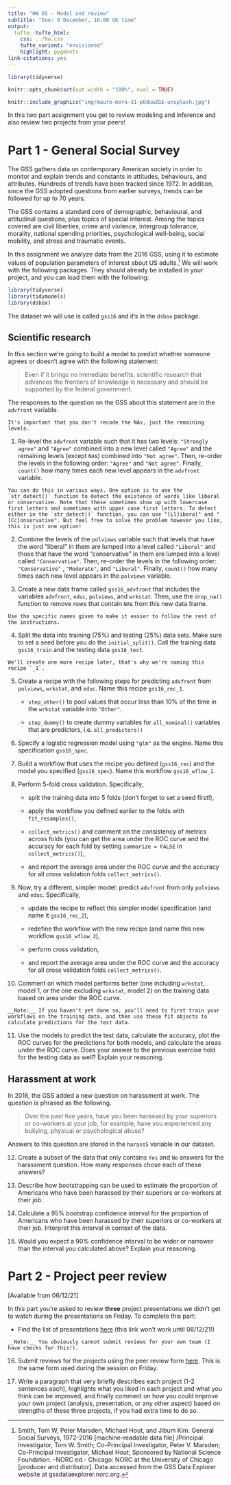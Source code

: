 ```yaml
---
title: "HW 05 - Model and review"
subtitle: "Due: 9 December, 16:00 UK time"
output: 
  tufte::tufte_html:
    css: ../hw.css
    tufte_variant: "envisioned"
    highlight: pygments
link-citations: yes
---
```


```r
library(tidyverse)

knitr::opts_chunk$set(out.width = "100%", eval = TRUE)
```

```r
knitr::include_graphics("img/mauro-mora-31-pOduwZGE-unsplash.jpg")
```

In this two part assignment you get to review modeling and inference and also review two projects from your peers!

# Part 1 - General Social Survey

The GSS gathers data on contemporary American society in order to monitor and explain trends and constants in attitudes, behaviours, and attributes.
Hundreds of trends have been tracked since 1972.
In addition, since the GSS adopted questions from earlier surveys, trends can be followed for up to 70 years.

The GSS contains a standard core of demographic, behavioural, and attitudinal questions, plus topics of special interest.
Among the topics covered are civil liberties, crime and violence, intergroup tolerance, morality, national spending priorities, psychological well-being, social mobility, and stress and traumatic events.

In this assignment we analyze data from the 2016 GSS, using it to estimate values of population parameters of interest about US adults.[^1]
We will work with the following packages.
They should already be installed in your project, and you can load them with the following:

```r
library(tidyverse)
library(tidymodels)
library(dsbox)
```

The dataset we will use is called `gss16` and it's in the `dsbox` package.

## Scientific research

In this section we're going to build a model to predict whether someone agrees or doesn't agree with the following statement:

> Even if it brings no immediate benefits, scientific research that advances the frontiers of knowledge is necessary and should be supported by the federal government.

The responses to the question on the GSS about this statement are in the `advfront` variable.

```marginfigure
It's important that you don't recode the NAs, just the remaining levels.
```

1.  Re-level the `advfront` variable such that it has two levels: `"Strongly agree"` and `"Agree"` combined into a new level called `"Agree"` and the remaining levels (except `NA`s) combined into `"Not agree"`. Then, re-order the levels in the following order: `"Agree"` and `"Not agree"`. Finally, `count()` how many times each new level appears in the `advfront` variable.

```marginfigure
You can do this in various ways. One option is to use the `str_detect()` function to detect the existence of words like liberal or conservative. Note that these sometimes show up with lowercase first letters and sometimes with upper case first letters. To detect either in the `str_detect()` function, you can use "[Ll]iberal" and "[Cc]onservative". But feel free to solve the problem however you like, this is just one option!
```

2.  Combine the levels of the `polviews` variable such that levels that have the word "liberal" in them are lumped into a level called `"Liberal"` and those that have the word "conservative" in them are lumped into a level called `"Conservative"`.
    Then, re-order the levels in the following order: `"Conservative"` , `"Moderate"`, and `"Liberal"`.
    Finally, `count()` how many times each new level appears in the `polviews` variable.

3.  Create a new data frame called `gss16_advfront` that includes the variables `advfront`, `educ`, `polviews`, and `wrkstat`.
    Then, use the `drop_na()` function to remove rows that contain `NA`s from this new data frame.

```marginfigure
Use the specific names given to make it easier to follow the rest of the instructions.
```

4.  Split the data into training (75%) and testing (25%) data sets. Make sure to set a seed before you do the `initial_split()`. Call the training data `gss16_train` and the testing data `gss16_test`.

```marginfigure
We'll create one more recipe later, that's why we're naming this recipe `_1`.
```

5.  Create a recipe with the following steps for predicting `advfront` from `polviews`, `wrkstat`, and `educ`.
    Name this recipe `gss16_rec_1`.

    -   `step_other()` to pool values that occur less than 10% of the time in the `wrkstat` variable into `"Other"`.

    -   `step_dummy()` to create dummy variables for `all_nominal()` variables that are predictors, i.e. `all_predictors()`

6.  Specify a logistic regression model using `"glm"` as the engine.
    Name this specification `gss16_spec`.

7.  Build a workflow that uses the recipe you defined (`gss16_rec`) and the model you specified (`gss16_spec`).
    Name this workflow `gss16_wflow_1`.

8.  Perform 5-fold cross validation.
    Specifically,

    -   split the training data into 5 folds (don't forget to set a seed first!),

    -   apply the workflow you defined earlier to the folds with `fit_resamples()`,

    -   `collect_metrics()` and comment on the consistency of metrics across folds (you can get the area under the ROC curve and the accuracy for each fold by setting `summarize = FALSE` in `collect_metrics()`),

    -   and report the average area under the ROC curve and the accuracy for all cross validation folds `collect_metrics()`.

9.  Now, try a different, simpler model: predict `advfront` from only `polviews` and `educ`.
    Specifically,

    -   update the recipe to reflect this simpler model specification (and name it `gss16_rec_2`),

    -   redefine the workflow with the new recipe (and name this new workflow `gss16_wflow_2`),

    -   perform cross validation,

    -   and report the average area under the ROC curve and the accuracy for all cross validation folds `collect_metrics()`.

<!-- -->

10. Comment on which model performs better (one including `wrkstat`, model 1, or the one excluding `wrkstat`, model 2) on the training data based on area under the ROC curve.

```marginfigure
__Note:__ If you haven't yet done so, you'll need to first train your workflows on the training data, and then use these fit objects to calculate predictions for the test data.
```

11. Use the models to predict the test data, calculate the accuracy, plot the ROC curves for the predictions for both models, and calculate the areas under the ROC curve. Does your answer to the previous exercise hold for the testing data as well? Explain your reasoning.

## Harassment at work

In 2016, the GSS added a new question on harassment at work.
The question is phrased as the following.

> Over the past five years, have you been harassed by your superiors or co-workers at your job, for example, have you experienced any bullying, physical or psychological abuse?

Answers to this question are stored in the `harass5` variable in our dataset.

12. Create a subset of the data that only contains `Yes` and `No` answers for the harassment question.
    How many responses chose each of these answers?

13. Describe how bootstrapping can be used to estimate the proportion of Americans who have been harassed by their superiors or co-workers at their job.

14. Calculate a 95% bootstrap confidence interval for the proportion of Americans who have been harassed by their superiors or co-workers at their job.
    Interpret this interval in context of the data.

15. Would you expect a 90% confidence interval to be wider or narrower than the interval you calculated above?
    Explain your reasoning.

# Part 2 - Project peer review

[Available from 06/12/21]

In this part you're asked to review **three** project presentations we didn't get to watch during the presentations on Friday.
To complete this part:

-   Find the list of presentations [here](https://example.com/) (this link won't work until 06/12/21!)

```marginfigure
__Note:__ You obviously cannot submit reviews for your own team (I have checks for this!).
```

16. Submit reviews for the projects using the peer review form [here](https://forms.office.com/r/qxCN5p5AEx).
    This is the same form used during the session on Friday.

17. Write a paragraph that very briefly describes each project (1-2 sentences each), highlights what you liked in each project and what you think can be improved, and finally comment on how you could improve your own project (analysis, presentation, or any other aspect) based on strengths of these three projects, if you had extra time to do so.

[^1]: Smith, Tom W, Peter Marsden, Michael Hout, and Jibum Kim.
    General Social Surveys, 1972-2016 [machine-readable data file] /Principal Investigator, Tom W. Smith; Co-Principal Investigator, Peter V. Marsden; Co-Principal Investigator, Michael Hout; Sponsored by National Science Foundation.
    -NORC ed.- Chicago: NORC at the University of Chicago [producer and distributor].
    Data accessed from the GSS Data Explorer website at gssdataexplorer.norc.org.
